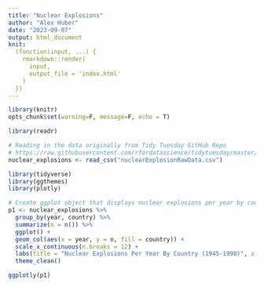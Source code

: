 ```yaml
---
title: "Nuclear Explosions"
author: "Alex Huber"
date: "2023-09-07"
output: html_document
knit: 
  (function(input, ...) {
    rmarkdown::render(
      input,
      output_file = 'index.html'
    )
  })
---
```


```r
library(knitr)
opts_chunk$set(warning=F, message=F, echo = T)
```

```r
library(readr)

# Reading in the data originally from Tidy Tuesday GitHub Repo
# https://raw.githubusercontent.com/rfordatascience/tidytuesday/master/data/2019/2019-08-20/nuclear_explosions.csv
nuclear_explosions <- read_csv("nuclearExplosionRawData.csv")

```

```r
library(tidyverse)
library(ggthemes)
library(plotly)

# Create ggplot object that displays nuclear explosions per year by country
p1 <- nuclear_explosions %>%
  group_by(year, country) %>%
  summarize(n = n()) %>%
  ggplot() +
  geom_col(aes(x = year, y = n, fill = country)) +
  scale_x_continuous(n.breaks = 12) +
  labs(title = "Nuclear Explosions Per Year By Country (1945-1998)", x = "Year", y = "Number of Explosions") +
  theme_clean()

ggplotly(p1)
```